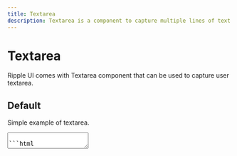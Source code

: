 ```yaml
---
title: Textarea
description: Textarea is a component to capture multiple lines of text from the user.
---
```


# Textarea

Ripple UI comes with Textarea component that can be used to capture user textarea.

## Default

Simple example of textarea.

<textarea className="textarea" placeholder="Welcome!" />

```html
<textarea className="textarea" placeholder="Welcome!" />
```

## Colors

Textarea colors

<div className="flex flex-wrap gap-4">
  <textarea className="textarea-primary textarea" placeholder="Primary" />
  <textarea className="textarea-secondary textarea" placeholder="Secondary" />
  <textarea className="textarea-success textarea" placeholder="Success" />
  <textarea className="textarea-error textarea" placeholder="Error" />
  <textarea className="textarea-warning textarea" placeholder="Warning" />
</div>

```html
<textarea className="textarea textarea-primary" placeholder="Primary" />
<textarea className="textarea textarea-secondary" placeholder="Secondary" />
<textarea className="textarea textarea-success" placeholder="Success" />
<textarea className="textarea textarea-error" placeholder="Error" />
<textarea className="textarea textarea-warning" placeholder="Warning" />
```

## Ghost

Textarea ghost

<div className="flex flex-wrap gap-4">
  <textarea className="textarea-ghost-primary textarea" placeholder="Primary" />
  <textarea
    className="textarea-ghost-secondary textarea"
    placeholder="Secondary"
  />
  <textarea className="textarea-ghost-success textarea" placeholder="Success" />
  <textarea className="textarea-ghost-warning textarea" placeholder="Warning" />
  <textarea className="textarea-ghost-error textarea" placeholder="Error" />
</div>

```html
<textarea className="textarea-ghost-primary textarea" placeholder="Primary" />
<textarea
  className="textarea-ghost-secondary textarea"
  placeholder="Secondary"
/>
<textarea className="textarea-ghost-success textarea" placeholder="Success" />
<textarea className="textarea-ghost-warning textarea" placeholder="Warning" />
<textarea className="textarea-ghost-error textarea" placeholder="Error" />
```

## Block

Textarea block

<textarea className="textarea textarea-block" placeholder="Block" />

```html
<textarea className="textarea-block textarea" placeholder="Block" />
```

## Disabled

Disabled textarea

<textarea className="textarea" placeholder="Disabled" disabled />

```html
<textarea className="textarea" placeholder="Disabled" disabled />
```

## API
<Attributes >
<Attributes.Title>Textarea Classes</Attributes.Title>

| class                    | Description                                        |
| ------------------------ | -------------------------------------------------- |
| textarea                 | Textarea base class                                |
| textarea-primary         | Set primary color                                  |
| textarea-secondary       | Set secondary color                                |
| textarea-success         | Set success color                                  |
| textarea-error           | Set error color                                    |
| textarea-warning         | Set warning color                                  |
| textarea-ghost-primary   | Transparent background with border hover primary   |
| textarea-ghost-secondary | Transparent background with border hover secondary |
| textarea-ghost-success   | Transparent background with border hover success   |
| textarea-ghost-error     | Transparent background with border hover error     |
| textarea-ghost-warning   | Transparent background with border hover warning   |
| textarea-block           | Make textarea takes full width                     |

</Attributes>

